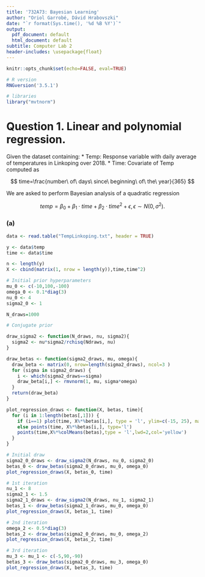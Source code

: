 ```yaml
---
title: '732A73: Bayesian Learning'
author: "Oriol Garrobé, Dávid Hrabovszki"
date: "`r format(Sys.time(), '%d %B %Y')`"
output:
  pdf_document: default
  html_document: default
subtitle: Computer Lab 2
header-includes: \usepackage{float}
---
```


```r
knitr::opts_chunk$set(echo=FALSE, eval=TRUE)
```

```r
# R version
RNGversion('3.5.1')

# libraries
library("mvtnorm")
```

# Question 1. Linear and polynomial regression.

Given the dataset \texttt{TempLinkoping.txt} containing:
* Temp: Response variable with daily average of temperatures in Linkoping over 2018.
* Time: Covariate of Temp computed as

$$
time=\frac{number\ of\ days\ since\ beginning\ of\ the\ year}{365}
$$

We are asked to perform Bayesian analysis of a quadratic regression

$$
temp=\beta_0 + \beta_1 \cdot time + \beta_2 \cdot time^2 + \epsilon, \epsilon \sim N(0,\sigma^2).
$$


### (a)
```r

data <- read.table("TempLinkoping.txt", header = TRUE)

y <- data$temp
time <- data$time

n <- length(y)
X <- cbind(matrix(1, nrow = length(y)),time,time^2)

# Initial prior hyperparameters
mu_0 <- c(-10,100,-100)
omega_0 <- 0.1*diag(3)
nu_0 <- 4
sigma2_0 <- 1

N_draws=1000

# Conjugate prior

draw_sigma2 <- function(N_draws, nu, sigma2){
  sigma2 <- nu*sigma2/rchisq(Ndraws, nu)
}

draw_betas <- function(sigma2_draws, mu, omega){
  draw_beta <- matrix(0, nrow=length(sigma2_draws), ncol=3 )
  for (sigma in sigma2_draws) {
    i <- which(sigma2_draws==sigma)
    draw_beta[i,] <- rmvnorm(1, mu, sigma*omega)
  }
  return(draw_beta)
}

plot_regression_draws <- function(X, betas, time){
  for (i in 1:length(betas[,1])) {
    if (i==1) plot(time, X%*%betas[i,], type = 'l', ylim=c(-15, 25), main = 'Temperature over time', ylab='temperature')
    else points(time, X%*%betas[i,], type='l')
    points(time,X%*%colMeans(betas),type = 'l',lwd=2,col='yellow')
  }
}
```

```r

# Initial draw
sigma2_0_draws <- draw_sigma2(N_draws, nu_0, sigma2_0)
betas_0 <- draw_betas(sigma2_0_draws, mu_0, omega_0)
plot_regression_draws(X, betas_0, time)
```

```r

# 1st iteration
nu_1 <- 8
sigma2_1 <- 1.5
sigma2_1_draws <- draw_sigma2(N_draws, nu_1, sigma2_1)
betas_1 <- draw_betas(sigma2_1_draws, mu_0, omega_0)
plot_regression_draws(X, betas_1, time)
```


```r

# 2nd iteration
omega_2 <- 0.5*diag(3)
betas_2 <- draw_betas(sigma2_0_draws, mu_0, omega_2)
plot_regression_draws(X, betas_2, time)
```

```r

# 3rd iteration
mu_3 <- mu_1 <- c(-5,90,-90)
betas_3 <- draw_betas(sigma2_0_draws, mu_3, omega_0)
plot_regression_draws(X, betas_3, time)

```









